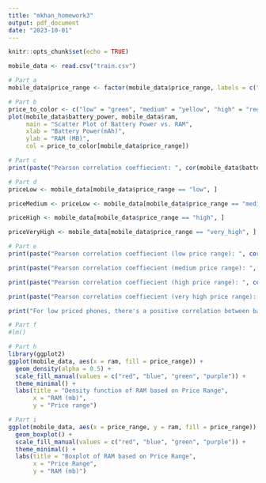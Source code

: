 ```yaml
---
title: "mkhan_homework3"
output: pdf_document
date: "2023-10-01"
---
```


```r
knitr::opts_chunk$set(echo = TRUE)
```

```r
mobile_data <- read.csv("train.csv")

# Part a
mobile_data$price_range <- factor(mobile_data$price_range, labels = c("low", "medium", "high", "very_high"))

# Part b
price_to_color <- c("low" = "green", "medium" = "yellow", "high" = "red", "very_high" = "purple")
plot(mobile_data$battery_power, mobile_data$ram,
     main = "Scatter Plot of Battery Power vs. RAM",
     xlab = "Battery Power(mAh)",
     ylab = "RAM (MB)",
     col = price_to_color[mobile_data$price_range])

# Part c
print(paste("Pearson correlation coeffiecient: ", cor(mobile_data$battery_power, mobile_data$ram))) 

# Part d
priceLow <- mobile_data[mobile_data$price_range == "low", ]

priceMedium <- priceLow <- mobile_data[mobile_data$price_range == "medium", ]

priceHigh <- mobile_data[mobile_data$price_range == "high", ]

priceVeryHigh <- mobile_data[mobile_data$price_range == "very_high", ]

# Part e
print(paste("Pearson correlation coeffiecient (low price range): ", cor(priceLow$battery_power, priceLow$ram)))

print(paste("Pearson correlation coeffiecient (medium price range): ", cor(priceMedium$battery_power, priceMedium$ram)))

print(paste("Pearson correlation coeffiecient (high price range): ", cor(priceHigh$battery_power, priceHigh$ram)))

print(paste("Pearson correlation coeffiecient (very high price range): ", cor(priceVeryHigh$battery_power, priceVeryHigh$ram)))

print("For low priced phones, there's a positive correlation between battery power and RAM meaning that they are linear with one another (i.e if they are both low then the price will be low)")

# Part f
#lm()

# Part h
library(ggplot2)
ggplot(mobile_data, aes(x = ram, fill = price_range)) +
  geom_density(alpha = 0.5) +
  scale_fill_manual(values = c("red", "blue", "green", "purple")) +
  theme_minimal() +
  labs(title = "Density function of RAM based on Price Range",
       x = "RAM (mb)",
       y = "Price range")

# Part i
ggplot(mobile_data, aes(x = price_range, y = ram, fill = price_range)) +
  geom_boxplot() +
  scale_fill_manual(values = c("red", "blue", "green", "purple")) +
  theme_minimal() +
  labs(title = "Boxplot of RAM based on Price Range",
       x = "Price Range",
       y = "RAM (mb)")

```